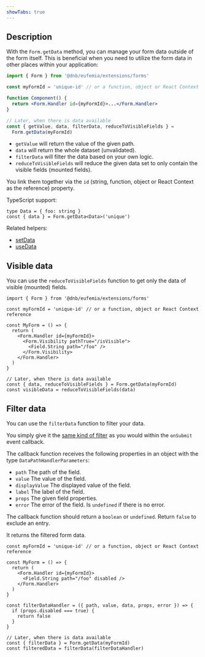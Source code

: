 ```yaml
---
showTabs: true
---
```


## Description

With the `Form.getData` method, you can manage your form data outside of the form itself. This is beneficial when you need to utilize the form data in other places within your application:

```jsx
import { Form } from '@dnb/eufemia/extensions/forms'

const myFormId = 'unique-id' // or a function, object or React Context reference

function Component() {
  return <Form.Handler id={myFormId}>...</Form.Handler>
}

// Later, when there is data available
const { getValue, data, filterData, reduceToVisibleFields } =
  Form.getData(myFormId)
```

- `getValue` will return the value of the given path.
- `data` will return the whole dataset (unvalidated).
- `filterData` will filter the data based on your own logic.
- `reduceToVisibleFields` will reduce the given data set to only contain the visible fields (mounted fields).

You link them together via the `id` (string, function, object or React Context as the reference) property.

TypeScript support:

```tsx
type Data = { foo: string }
const { data } = Form.getData<Data>('unique')
```

Related helpers:

- [setData](/uilib/extensions/forms/Form/setData/)
- [useData](/uilib/extensions/forms/Form/useData/)

## Visible data

You can use the `reduceToVisibleFields` function to get only the data of visible (mounted) fields.

```tsx
import { Form } from '@dnb/eufemia/extensions/forms'

const myFormId = 'unique-id' // or a function, object or React Context reference

const MyForm = () => {
  return (
    <Form.Handler id={myFormId}>
      <Form.Visibility pathTrue="/isVisible">
        <Field.String path="/foo" />
      </Form.Visibility>
    </Form.Handler>
  )
}

// Later, when there is data available
const { data, reduceToVisibleFields } = Form.getData(myFormId)
const visibleData = reduceToVisibleFields(data)
```

## Filter data

You can use the `filterData` function to filter your data.

You simply give it the [same kind of filter](/uilib/extensions/forms/Form/Handler/demos/#filter-your-data) as you would within the `onSubmit` event callback.

The callback function receives the following properties in an object with the type `DataPathHandlerParameters`:

- `path` The path of the field.
- `value` The value of the field.
- `displayValue` The displayed value of the field.
- `label` The label of the field.
- `props` The given field properties.
- `error` The error of the field. Is `undefined` if there is no error.

The callback function should return a `boolean` or `undefined`. Return `false` to exclude an entry.

It returns the filtered form data.

```tsx
const myFormId = 'unique-id' // or a function, object or React Context reference

const MyForm = () => {
  return (
    <Form.Handler id={myFormId}>
      <Field.String path="/foo" disabled />
    </Form.Handler>
  )
}

const filterDataHandler = ({ path, value, data, props, error }) => {
  if (props.disabled === true) {
    return false
  }
}

// Later, when there is data available
const { filterData } = Form.getData(myFormId)
const filteredData = filterData(filterDataHandler)
```
